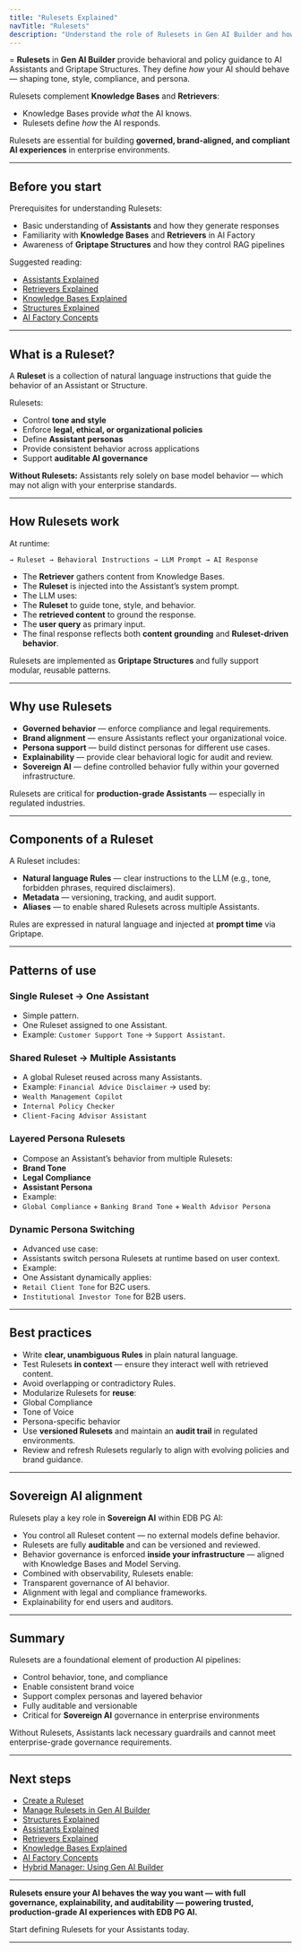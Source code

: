 ```yaml
---
title: "Rulesets Explained"
navTitle: "Rulesets"
description: "Understand the role of Rulesets in Gen AI Builder and how they guide the behavior of Assistants and Structures."
---
```


=
**Rulesets** in **Gen AI Builder** provide behavioral and policy guidance to AI Assistants and Griptape Structures.
They define *how* your AI should behave — shaping tone, style, compliance, and persona.

Rulesets complement **Knowledge Bases** and **Retrievers**:

- Knowledge Bases provide *what* the AI knows.
- Rulesets define *how* the AI responds.

Rulesets are essential for building **governed, brand-aligned, and compliant AI experiences** in enterprise environments.

---

## Before you start

Prerequisites for understanding Rulesets:

- Basic understanding of **Assistants** and how they generate responses
- Familiarity with **Knowledge Bases** and **Retrievers** in AI Factory
- Awareness of **Griptape Structures** and how they control RAG pipelines

Suggested reading:

- [Assistants Explained](assistants-explained)
- [Retrievers Explained](retrievers-explained)
- [Knowledge Bases Explained](knowledge-bases-explained)
- [Structures Explained](structures-explained)
- [AI Factory Concepts](ai-factory-concepts)

---

## What is a Ruleset?

A **Ruleset** is a collection of natural language instructions that guide the behavior of an Assistant or Structure.

Rulesets:

* Control **tone and style**
* Enforce **legal, ethical, or organizational policies**
* Define **Assistant personas**
* Provide consistent behavior across applications
* Support **auditable AI governance**

**Without Rulesets:** Assistants rely solely on base model behavior — which may not align with your enterprise standards.

---

## How Rulesets work

At runtime:

```User Input → Retriever → Knowledge Base → Retrieved Content
→ Ruleset → Behavioral Instructions → LLM Prompt → AI Response
```

- The **Retriever** gathers content from Knowledge Bases.
- The **Ruleset** is injected into the Assistant’s system prompt.
- The LLM uses:
- The **Ruleset** to guide tone, style, and behavior.
- The **retrieved content** to ground the response.
- The **user query** as primary input.
- The final response reflects both **content grounding** and **Ruleset-driven behavior**.

Rulesets are implemented as **Griptape Structures** and fully support modular, reusable patterns.

---

## Why use Rulesets

- **Governed behavior** — enforce compliance and legal requirements.
- **Brand alignment** — ensure Assistants reflect your organizational voice.
- **Persona support** — build distinct personas for different use cases.
- **Explainability** — provide clear behavioral logic for audit and review.
- **Sovereign AI** — define controlled behavior fully within your governed infrastructure.

Rulesets are critical for **production-grade Assistants** — especially in regulated industries.

---

## Components of a Ruleset

A Ruleset includes:

- **Natural language Rules** — clear instructions to the LLM (e.g., tone, forbidden phrases, required disclaimers).
- **Metadata** — versioning, tracking, and audit support.
- **Aliases** — to enable shared Rulesets across multiple Assistants.

Rules are expressed in natural language and injected at **prompt time** via Griptape.

---

## Patterns of use

### Single Ruleset → One Assistant

- Simple pattern.
- One Ruleset assigned to one Assistant.
- Example: `Customer Support Tone` → `Support Assistant`.

### Shared Ruleset → Multiple Assistants

- A global Ruleset reused across many Assistants.
- Example: `Financial Advice Disclaimer` → used by:
- `Wealth Management Copilot`
- `Internal Policy Checker`
- `Client-Facing Advisor Assistant`

### Layered Persona Rulesets

- Compose an Assistant’s behavior from multiple Rulesets:
- **Brand Tone**
- **Legal Compliance**
- **Assistant Persona**
- Example:
- `Global Compliance` + `Banking Brand Tone` + `Wealth Advisor Persona`

### Dynamic Persona Switching

- Advanced use case:
- Assistants switch persona Rulesets at runtime based on user context.
- Example:
- One Assistant dynamically applies:
- `Retail Client Tone` for B2C users.
- `Institutional Investor Tone` for B2B users.

---

## Best practices

- Write **clear, unambiguous Rules** in plain natural language.
- Test Rulesets **in context** — ensure they interact well with retrieved content.
- Avoid overlapping or contradictory Rules.
- Modularize Rulesets for **reuse**:
- Global Compliance
- Tone of Voice
- Persona-specific behavior
- Use **versioned Rulesets** and maintain an **audit trail** in regulated environments.
- Review and refresh Rulesets regularly to align with evolving policies and brand guidance.

---

## Sovereign AI alignment

Rulesets play a key role in **Sovereign AI** within EDB PG AI:

- You control all Ruleset content — no external models define behavior.
- Rulesets are fully **auditable** and can be versioned and reviewed.
- Behavior governance is enforced **inside your infrastructure** — aligned with Knowledge Bases and Model Serving.
- Combined with observability, Rulesets enable:
- Transparent governance of AI behavior.
- Alignment with legal and compliance frameworks.
- Explainability for end users and auditors.

---

## Summary

Rulesets are a foundational element of production AI pipelines:

* Control behavior, tone, and compliance
* Enable consistent brand voice
* Support complex personas and layered behavior
* Fully auditable and versionable
* Critical for **Sovereign AI** governance in enterprise environments

Without Rulesets, Assistants lack necessary guardrails and cannot meet enterprise-grade governance requirements.

---

## Next steps

- [Create a Ruleset](edb-postgres-ai/ai-factory/learn/how-to/gen-ai/create-ruleset)
- [Manage Rulesets in Gen AI Builder](../../../builder/agent-studio/rulesets)
- [Structures Explained](structures-explained)
- [Assistants Explained](assistants-explained)
- [Retrievers Explained](retrievers-explained)
- [Knowledge Bases Explained](knowledge-bases-explained)
- [AI Factory Concepts](ai-factory-concepts)
- [Hybrid Manager: Using Gen AI Builder](edb-postgres-ai/hybrid-manager/ai-factory/gen-ai/builder)

---

**Rulesets ensure your AI behaves the way you want — with full governance, explainability, and auditability — powering trusted, production-grade AI experiences with EDB PG AI.**

Start defining Rulesets for your Assistants today.

---
